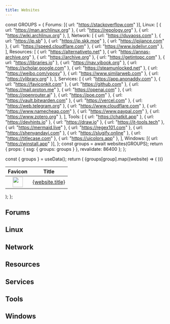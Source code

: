 ```yaml
---
title: Websites
---
```



  const GROUPS = {
    Forums: [{ url: "https://stackoverflow.com" }],
    Linux: [
      { url: "https://man.archlinux.org" },
      { url: "https://repology.org" },
      { url: "https://wiki.archlinux.org" },
    ],
    Network: [
      { url: "https://duyaoss.com" },
      { url: "https://ip.sb" },
      { url: "https://ip.skk.moe" },
      { url: "https://ipjiance.com" },
      { url: "https://speed.cloudflare.com" },
      { url: "https://www.jsdelivr.com" },
    ],
    Resources: [
      { url: "https://alternativeto.net" },
      { url: "https://annas-archive.org" },
      { url: "https://archive.org" },
      { url: "https://getintopc.com" },
      { url: "https://libraries.io" },
      { url: "https://nav.yibook.org" },
      { url: "https://scholar.google.com" },
      { url: "https://steamunlocked.net" },
      { url: "https://weibo.com/vposy" },
      { url: "https://www.similarweb.com" },
      { url: "https://ylibrary.org" },
    ],
    Services: [
      { url: "https://app.anonaddy.com" },
      { url: "https://faviconkit.com" },
      { url: "https://github.com" },
      { url: "https://mail.proton.me" },
      { url: "https://openai.com" },
      { url: "https://openrouter.ai" },
      { url: "https://poe.com" },
      { url: "https://vault.bitwarden.com" },
      { url: "https://vercel.com" },
      { url: "https://web.telegram.org" },
      { url: "https://www.cloudflare.com" },
      { url: "https://www.namecheap.com" },
      { url: "https://www.paypal.com" },
      { url: "https://www.zotero.org" },
    ],
    Tools: [
      { url: "https://chatkit.app" },
      { url: "https://devhints.io" },
      { url: "https://draw.io" },
      { url: "https://it-tools.tech" },
      { url: "https://mermaid.live" },
      { url: "https://regex101.com" },
      { url: "https://shenyandayi.com" },
      { url: "https://slugify.online" },
      { url: "https://titlecase.com" },
      { url: "https://uicolors.app" },
    ],
    Windows: [{ url: "https://winstall.app" }],
  };
  const groups = await websites(GROUPS);
  return { props: { ssg: { groups: groups } }, revalidate: 86400 };
};

  const { groups } = useData();
  return (
    <table>
      <thead>
        <tr>
          <th> Favicon </th>
          <th> Title </th>
        </tr>
      </thead>
      <tbody>
        {groups[group].map((website) => (
          <tr>
            <td align="center">
              <a href={website.url}>
                <img src={website.favicon} width="32" />
              </a>
            </td>
            <td>
              <a href={website.url}> {website.title} </a>
            </td>
          </tr>
        ))}
      </tbody>
    </table>
  );
};

## Forums

<Websites group="Forums" />

## Linux

<Websites group="Linux" />

## Network

<Websites group="Network" />

## Resources

<Websites group="Resources" />

## Services

<Websites group="Services" />

## Tools

<Websites group="Tools" />

## Windows

<Websites group="Windows" />

